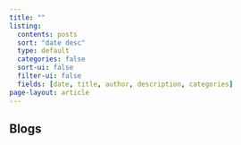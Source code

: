 ```yaml
---
title: ""
listing:
  contents: posts
  sort: "date desc"
  type: default
  categories: false
  sort-ui: false
  filter-ui: false
  fields: [date, title, author, description, categories]
page-layout: article
---
```

## Blogs
